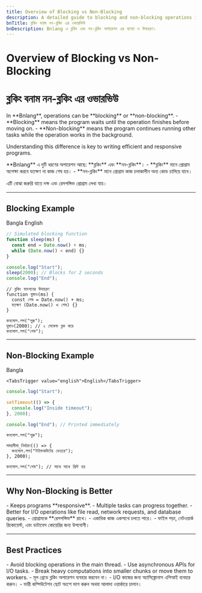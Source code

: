 ```yaml
---
title: Overview of Blocking vs Non-Blocking
description: A detailed guide to blocking and non-blocking operations in Bnlang with examples in English, Bangla, and Banglish.
bnTitle: ব্লকিং বনাম নন-ব্লকিং এর ওভারভিউ
bnDescription: Bnlang এ ব্লকিং এবং নন-ব্লকিং অপারেশন এর ব্যাখ্যা ও উদাহরণ।
---
```


# <I18nEnglish>Overview of Blocking vs Non-Blocking</I18nEnglish>
# <I18nBangla>ব্লকিং বনাম নন-ব্লকিং এর ওভারভিউ</I18nBangla>

<I18nEnglish>
In **Bnlang**, operations can be **blocking** or **non-blocking**.  
- **Blocking** means the program waits until the operation finishes before moving on.  
- **Non-blocking** means the program continues running other tasks while the operation works in the background.  

Understanding this difference is key to writing efficient and responsive programs.
</I18nEnglish>

<I18nBangla>
**Bnlang** এ দুটি ধরণের অপারেশন আছে: **ব্লকিং** এবং **নন-ব্লকিং**।  
- **ব্লকিং** মানে প্রোগ্রাম অপেক্ষা করবে যতক্ষণ না কাজ শেষ হয়।  
- **নন-ব্লকিং** মানে প্রোগ্রাম কাজ চলাকালীন অন্য কোড চালিয়ে যাবে।  

এটি বোঝা জরুরি যাতে দক্ষ এবং রেসপন্সিভ প্রোগ্রাম লেখা যায়।
</I18nBangla>

---

## Blocking Example

<Tabs defaultValue="bangla" className="w-full">
  <TabsList>
    <TabsTrigger value="bangla">Bangla</TabsTrigger>
    <TabsTrigger value="english">English</TabsTrigger>
  </TabsList>

  <TabsContent value="english">

```js
// Simulated blocking function
function sleep(ms) {
  const end = Date.now() + ms;
  while (Date.now() < end) {}
}

console.log("Start");
sleep(2000); // Blocks for 2 seconds
console.log("End");
```
  </TabsContent>

  <TabsContent value="bangla">

```bnl
// ব্লকিং ফাংশনের উদাহরণ
function ঘুমাও(ms) {
  const শেষ = Date.now() + ms;
  যতক্ষণ (Date.now() < শেষ) {}
}

কনসোল.লগ("শুরু");
ঘুমাও(2000); // ২ সেকেন্ড ব্লক করে
কনসোল.লগ("শেষ");
```
  </TabsContent>

  
</Tabs>

---

## Non-Blocking Example

<Tabs defaultValue="bangla" className="w-full">
  <TabsList>
    <TabsTrigger value="bangla">Bangla</TabsTrigger>
    
    <TabsTrigger value="english">English</TabsTrigger>
  </TabsList>

  <TabsContent value="english">

```js
console.log("Start");

setTimeout(() => {
  console.log("Inside timeout");
}, 2000);

console.log("End"); // Printed immediately
```
  </TabsContent>

  <TabsContent value="bangla">

```bnl
কনসোল.লগ("শুরু");

সময়সীমা_নির্ধারণ(() => {
  কনসোল.লগ("টাইমআউটের ভেতরে");
}, 2000);

কনসোল.লগ("শেষ"); // সাথে সাথে প্রিন্ট হয়
```
  </TabsContent>

  
</Tabs>

---

## Why Non-Blocking is Better

<I18nEnglish>
- Keeps programs **responsive**.  
- Multiple tasks can progress together.  
- Better for I/O operations like file read, network requests, and database queries.
</I18nEnglish>

<I18nBangla>
- প্রোগ্রামকে **রেসপন্সিভ** রাখে।  
- একাধিক কাজ একসাথে চলতে পারে।  
- ফাইল পড়া, নেটওয়ার্ক রিকোয়েস্ট, এবং ডাটাবেস কোয়েরির জন্য উপযোগী।
</I18nBangla>

---

## Best Practices

<I18nEnglish>
- Avoid blocking operations in the main thread.  
- Use asynchronous APIs for I/O tasks.  
- Break heavy computations into smaller chunks or move them to workers.
</I18nEnglish>

<I18nBangla>
- মূল থ্রেডে ব্লকিং অপারেশন ব্যবহার করবেন না।  
- I/O কাজের জন্য অ্যাসিঙ্ক্রোনাস এপিআই ব্যবহার করুন।  
- ভারী কম্পিউটেশন ছোট অংশে ভাগ করুন অথবা আলাদা ওয়ার্কারে চালান।
</I18nBangla>

